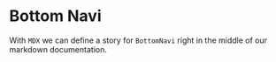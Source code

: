 
<Meta title="MDX/BottomNavi" component={StyledBottomNavi} />

# Bottom Navi

With `MDX` we can define a story for `BottomNavi` right in the middle of our
markdown documentation.

<Preview withSource="open">
  <Story name="Botom Navi">
    <StyledBottomNavi
      handleClick4Home={action('Home')}
      handleClick4Scroll={action('Scroll')}
      handleClick4Todo={action('Todo')}
      handleClick4Api={action('Api')}
    />
  </Story>
</Preview>
